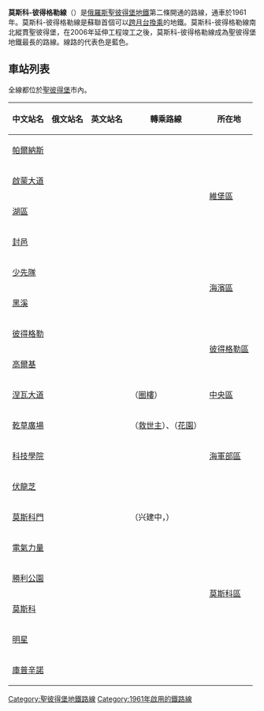 {{Infobox rail line
 | box_width   =
 | name        = 莫斯科-彼得格勒線<br />{{lang|ru|Московско-Петроградская линия}}
 | color       = {{SPBMETRO color|Moskovsko-Petrogradskaya}}
 | logo        = Spb metro line2.svg
 | logo_width  = 50
 | logo_alt    =
 | image       = Metro SPB Line2 MPL.svg
 | image_width = 300
 | image_alt   =
 | caption     = 
 | type        = [[地鐵|地鐵]]
 | system      = [[聖彼得堡地鐵|聖彼得堡地鐵]]
 | status      = 營運中
 | locale      =
 | start       = [[帕爾納斯站|帕爾納斯站]]
 | end         = [[庫普辛諾站|庫普辛諾站]]
 | stations    = 18個
 | routes      =
 | daily_ridership = 
 | ridership2  =
 | open        = 1961年
 | close       =
 | owner       = [[聖彼得堡地鐵|聖彼得堡地鐵]]
 | operator    =
 | character   =
 | depot       =
 | stock       =
 | linelength  = {{convert|30.1|km|mi|1|abbr=on}}
 | tracklength = 
 | tracks = 
 | gauge       = {{Track gauge|1524mm|lk=on}}
 | old_gauge =
 | load_gauge = 
 | minradius   =
 | racksystem  =
 | routenumber =
 | electrification =
 | speed       = 
 | elevation   =
 | website     =
 | map         = 
 | map_state   = collapsed
}}
{{聖彼得堡地鐵RDT/莫斯科-彼得格勒線}}
'''莫斯科-彼得格勒線'''（{{Lang-rus|Московско-Петроградская линия|Moskovsko-Petrogradskaya liniya}}）是[[俄羅斯|俄羅斯]][[聖彼得堡地鐵|聖彼得堡地鐵]]第二條開通的路線，通車於1961年。莫斯科-彼得格勒線是蘇聯首個可以[[跨月台換乘|跨月台換乘]]的地鐵。莫斯科-彼得格勒線南北縱貫聖彼得堡，在2006年延伸工程竣工之後，莫斯科-彼得格勒線成為聖彼得堡地鐵最長的路線。線路的代表色是藍色。
== 車站列表 ==
全線都位於[[聖彼得堡|聖彼得堡]]市內。
{| class=wikitable
|-
!中文站名
!俄文站名
!英文站名
!轉乘路線
!所在地
|-style="border-top:solid 3px #0078c9;"
|[[帕爾納斯站|帕爾納斯]]
|{{lang|ru|Парна́с}}
|{{lang|en|Parnas}}
|
|rowspan=4|[[維堡區_(聖彼得堡)|維堡區]]
|-
|[[啟蒙大道站|啟蒙大道]]
|{{lang|ru|Проспéкт Просвещéния}}
|{{lang|en|Prospekt Prosveshcheniya}}
|
|-
|[[湖區站_(聖彼得堡地鐵)|湖區]]
|{{lang|ru|Озерки́}}
|{{lang|en|Ozerki}}
|
|-
|[[封邑站|封邑]]
|{{lang|ru|Уде́льная}}
|{{lang|en|Udelnaya}}
|
|-
|[[少先隊站|少先隊]]
|{{lang|ru|Пионе́рская}}
|{{lang|en|Pionerskaya}}
|
|rowspan=2|[[海濱區_(聖彼得堡)|海濱區]]
|-
|[[黑溪站_(聖彼得堡地鐵)|黑溪]]
|{{lang|ru|Чёрная рéчка}}
|{{lang|en|Chyornaya rechka}}
|
|-
|[[彼得格勒站|彼得格勒]]
|{{lang|ru|Петрогра́дская}}
|{{lang|en|Petrogradskaya}}
|
|rowspan=2|[[彼得格勒區|彼得格勒區]]
|-
|[[高爾基站|高爾基]]
|{{lang|ru|Го́рьковская}}
|{{lang|en|Gorkovskaya}}
|
|-
|[[涅瓦大道站|涅瓦大道]]
|{{lang|ru|Не́вский проспе́кт}}
|{{lang|en|Nevsky prospekt}}
|{{spbmetro bull|3|text=3}}（[[圈樓站|圈樓]]）
|[[中央區_(聖彼得堡)|中央區]]
|-
|[[乾草廣場站|乾草廣場]]
|{{lang|ru|Сеннáя плóщадь}}
|{{lang|en|Sennaya ploshchad}}
|{{spbmetro bull|4|text=4}}（[[救世主站|救世主]]）、{{spbmetro bull|5|text=5}}（[[花園站_(聖彼得堡地鐵)|花園]]）
|rowspan=3|[[海軍部區|海軍部區]]
|-
|[[科技學院站|科技學院]]
|{{lang|ru|Технологи́ческий институ́т}}
|{{lang|en|Teknologichesky Institut}}
|{{spbmetro bull|1|text=1}}
|-
|[[伏龍芝站_(聖彼得堡地鐵)|伏龍芝]]
|{{lang|ru|Фру́нзенская}}
|{{lang|en|Frunzenskaya}}
|
|-
|[[莫斯科門站|莫斯科門]]
|{{lang|ru|Москóвские ворóта}}
|{{lang|en|Moskovskiye vorota}}
|{{spbmetro bull|6|text=3}}（兴建中，{{link-ru|前哨站|Заставская (станция метро)|前哨}}）
|rowspan=6|[[莫斯科區_(聖彼得堡)|莫斯科區]]
|-
|[[電氣力量站|電氣力量]]
|{{lang|ru|Электроси́ла}}
|{{lang|en|Elektrosila}}
|
|-
|[[勝利公園站_(聖彼得堡地鐵)|勝利公園]]
|{{lang|ru|Парк Побе́ды}}
|{{lang|en|Park Pobedy}}
|
|-
|[[莫斯科站_(聖彼得堡地鐵)|莫斯科]]
|{{lang|ru|Моско́вская}}
|{{lang|en|Moskovskaya}}
|
|-
|[[明星站|明星]]
|{{lang|ru|Звёздная}}
|{{lang|en|Zvyozdnaya}}
|
|-
|[[庫普辛諾站|庫普辛諾]]
|{{lang|ru|Ку́пчино}}
|{{lang|en|Kupchino}}
|
|}
{{莫斯科-彼得格勒線}}
{{聖彼得堡地鐵}}
[[Category:聖彼得堡地鐵路線|Category:聖彼得堡地鐵路線]]
[[Category:1961年啟用的鐵路線|Category:1961年啟用的鐵路線]]
